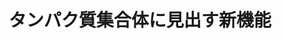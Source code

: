 ﻿---
title: "タンパク質集合体に見出す新機能"
category: "生命理工学院"
vol: 85
interviewee: "上野 隆史"
url: ""
tags: ["タンパク質","生体","生命"]
pdf: "85-2-ueno.pdf"
career: ""
preface: "私たち生命を営むために、重要な働きをする「タンパク質」。人間の目に見えないところでタンパク質が動き、生体システムを動かす。上野研究室では、タンパク質集合体を研究の中心に据えて機能の解明や新機能の発掘を行い、さらにはオリジナルのタンパク質で生体内の不思議を解明しようとしている。ここでは、2つのタンパク質について、上野先生が行なってきた研究を紹介する。"
---
